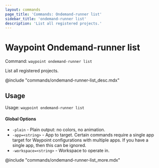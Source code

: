 ```yaml
---
layout: commands
page_title: 'Commands: Ondemand-runner list'
sidebar_title: 'ondemand-runner list'
description: 'List all registered projects.'
---
```


# Waypoint Ondemand-runner list

Command: `waypoint ondemand-runner list`

List all registered projects.

@include "commands/ondemand-runner-list_desc.mdx"

## Usage

Usage: `waypoint ondemand-runner list`

#### Global Options

- `-plain` - Plain output: no colors, no animation.
- `-app=<string>` - App to target. Certain commands require a single app target for Waypoint configurations with multiple apps. If you have a single app, then this can be ignored.
- `-workspace=<string>` - Workspace to operate in.

@include "commands/ondemand-runner-list_more.mdx"
